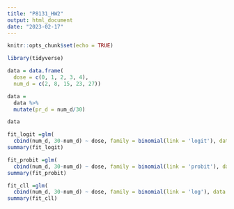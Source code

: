 ```yaml
---
title: "P8131_HW2"
output: html_document
date: "2023-02-17"
---
```


```r
knitr::opts_chunk$set(echo = TRUE)

library(tidyverse)
```

```r
data = data.frame(
  dose = c(0, 1, 2, 3, 4),
  num_d = c(2, 8, 15, 23, 27))

data = 
  data %>% 
  mutate(pr_d = num_d/30)

data

```


```r
fit_logit =glm(
  cbind(num_d, 30-num_d) ~ dose, family = binomial(link = 'logit'), data = data)
summary(fit_logit)

fit_probit =glm(
  cbind(num_d, 30-num_d) ~ dose, family = binomial(link = 'probit'), data = data)
summary(fit_probit)

fit_cll =glm(
  cbind(num_d, 30-num_d) ~ dose, family = binomial(link = 'log'), data = data)
summary(fit_cll)
```


